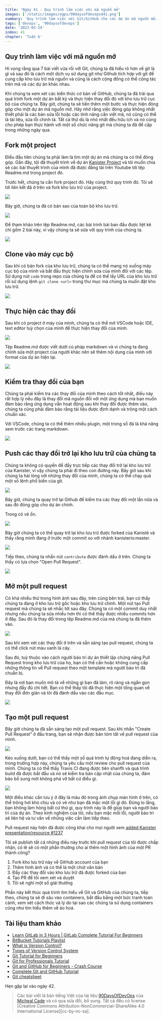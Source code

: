 ```yaml
---
title: 'Ngày 41 - Quy trình làm việc với mã nguồn mở'
images: ['/static/images/ogps/90daysofdevopsd41.png']
summary: 'Quy trình làm việc với Git/GitHub cho các dự án mã nguồn mở.'
tags: ['devops', '90daysofdevops']
date: '2023-03-24'
index: 41
chapter: 'Tuần 6'
---
```


<TOCInline toc={props.toc} asDisclosure />

## Quy trình làm việc với mã nguồn mở

Hi vọng rằng qua 7 bài viết vừa rồi với Git, chúng ta đã hiểu rõ hơn về git là gì và sau đó là cách một dịch vụ sử dụng git như Github tích hợp với git để cung cấp kho lưu trữ mã nguồn và cũng là cách cộng đồng có thể cộng tác trên mã và các dự án khác nhau.

Khi chúng ta xem xét các kiến thức cơ bản về GitHub, chúng ta đã trải qua quá trình fork một dự án bất kỳ và thực hiện thay đổi đó với kho lưu trữ cục bộ của chúng ta. Bây giờ, chúng ta sẽ tiến thêm một bước và thực hiện đóng góp cho một dự án mã nguồn mở. Hãy nhớ rằng việc đóng góp không nhất thiết phải là các bản sửa lỗi hoặc các tính năng cần viết mã, nó cũng có thể là tài liệu, sửa lỗi chính tả. Tất cả thứ dù là nhỏ nhất đều hữu ích và nó cũng cho phép bạn thực hành với một số chức năng git mà chúng ta đã đề cập trong những ngày qua.

## Fork một project

Điều đầu tiên chúng ta phải làm là tìm một dự án mà chúng ta có thể đóng góp. Gần đây, tôi đã thuyết trình về dự án [Kanister Project](https://github.com/kanisterio/kanister) và tôi muốn chia sẻ các bài thuyết trình của mình đã được đăng tải trên Youtube tới tệp Readme.md trong project đó.

Trước hết, chúng ta cần fork project đó. Hãy cùng thử quy trình đó. Tôi sẽ tới liên kết đã ở trên và fork kho lưu trữ của project.

![](/static/images/assets/Day41_Git1.png)

Bây giờ, chúng ta đã có bản sao của toàn bộ kho lưu trữ.

![](/static/images/assets/Day41_Git2.png)

Để tham khảo trên tệp Readme.md, các bài trình bài ban đầu được liệt kê chỉ gồm 2 bài này, vì vậy chúng ta sẽ sửa với quy trình của chúng ta.

![](/static/images/assets/Day41_Git3.png)

## Clone vào máy cục bộ

Sau khi có bản fork của kho lưu trữ, chúng ta có thể mang nó xuống máy cục bộ của mình và bắt đầu thực hiện chỉnh sửa của mình đối với các tệp. Sử dụng nút `code` trong repo của chúng ta để có thể lấy URL của kho lưu trữ rồi sử dụng lệnh `git clone <url>` trong thư mục mà chúng ta muốn đặt kho lưu trữ.

![](/static/images/assets/Day41_Git4.png)

## Thực hiện các thay đổi

Sau khi có project ở máy của mình, chúng ta có thể mở VSCode hoặc IDE, text editor tuỳ chọn của mình để thực hiện thay đổi của mình.

![](/static/images/assets/Day41_Git5.png)

Tệp Readme.md được viết dưới cú pháp markdown và vì chúng ta đang chỉnh sửa một project của người khác nên sẽ thêm nội dung của mình với format của dự án hiện tại.

![](/static/images/assets/Day41_Git6.png)

## Kiểm tra thay đổi của bạn

Chúng ta phải kiểm tra các thay đổi của mình theo cách tốt nhất, điều này rất hợp lý nếu đây là thay đổi mã nguồn đối với một ứng dụng mà bạn muốn đảm bảo rằng ứng dụng vẫn hoạt động sau khi thay đổi được thêm vào, chúng ta cũng phải đảm bảo rằng tài liệu được định dạnh và trông một cách chuẩn xác.

Với VSCode, chúng ta có thể thêm nhiều plugin, một trong số đá là khả năng xem trước các trang markdown.

![](/static/images/assets/Day41_Git7.png)

## Push các thay đổi trở lại kho lưu trữ của chúng ta

Chúng ta không có quyền để đẩy trực tiếp các thay đổi trở lại kho lưu trữ của Kanister, vì vậy chúng ta phải đi theo con đường này. Bây giờ sau khi chúng ta hài lòng với những thay đổi cùa mình, chúng ta có thể chạy quả một số lệnh phổ biến của git.

![](/static/images/assets/Day41_Git8.png)

Bây giờ, chúng ta quay trở lại Github để kiểm tra các thay đổi một lần nữa và sau đó đóng góp cho dự án chính.

Trong có vẻ ổn.

![](/static/images/assets/Day41_Git9.png)

Bây giờ chúng ta có thể quay trở lại kho lưu trữ được forked của Kanistẻ và thấy rằng mình đang ở trước một commit so với nhánh kanisterio:master.

![](/static/images/assets/Day41_Git10.png)

Tiếp theo, chúng ta nhấn nút `contribute` được đánh dấu ở trên. Chúng ta thấy có lựa chọn "Open Pull Request".

![](/static/images/assets/Day41_Git11.png)

## Mở một pull request

Có khá nhiều thứ trong hình ảnh sau đây, trên cùng bên trái, bạn có thấy chúng ta đang ở kho lưu trữ gốc hoặc kho lưu trữ chính. Một nút tạo Pull request mà chúng ta sẽ nhắc tới sau đây. Chúng ta có một commit duy nhất nhưng nếu chúng ta sửa nhiều hơn thì có thể thấy được nhiều commits hơn ở đây. Sau đó là thay đổi trong tệp Readme.md của mà chúng ta đã thêm vào.

![](/static/images/assets/Day41_Git12.png)

Sau khi xem xét các thay đổi ở trên và sẵn sàng tạo pull request, chúng ta có thể click nút màu xanh lá cây.

Sau đó, tuỳ thuộc vào cách người bảo trì dự án thiết lập chứng năng Pull Request trong kho lưu trữ của họ, bạn có thể cần hoặc không cung cấp những thông tin về Pull request theo một template mà người bảo trì đã chuẩn bị.

Đây là nơi bạn muốn mô tả về những gì bạn đã làm, rõ ràng và ngắn gọn nhưng đầy đủ chi tiết. Bạn có thể thấy tôi đã thực hiện một tổng quan về thay đổi đơn giản và tôi đã đánh dấu vào các đầu mục.

![](/static/images/assets/Day41_Git13.png)

## Tạo một pull request

Bây giờ chúng ta đã sẵn sàng tạo một pull request. Sau khi nhấn "Create Pull Request" ở đầu trang, bạn sẽ nhận được bản tóm tắt về pull request của mình.

![](/static/images/assets/Day41_Git14.png)

Kéo xuống dưới, bạn có thể thấy một số quá trình tự động hoá đang diễn ra, trong trường hợp này, chúng ta yêu cầu một review cho pull request của mình. Chúng ta có thể thấy Travis CI đang được tiên shanfh và quá trình build đã được bắt đầu và nó sẽ kiểm tra bản cập nhật của chúng ta, đảm bảo bổ sung mới không phá vỡ bất cứ điều gì.

![](/static/images/assets/Day41_Git15.png)

Một điều khác cần lưu ý ở đây là màu đỏ trong ảnh chụp màn hình ở trên, có thể trông hơi khó chịu và có vẻ như bạn đã mặc một lỗi gì đó. Đừng lo lắng, bạn không làm hỏng bất cứ thứ gì, quy trình này là để giúp bạn và người bảo trì của dự án. Theo kinh nghiệm của tôi, nếu bạn mặc mỗi lỗi, người bảo trì sẽ liên hệ và tư vấn về những việc cần làm tiếp theo.

Pull request này hiện đã được công khai cho mọi người xem [added Kanister presentation/resource #1237](https://github.com/kanisterio/kanister/pull/1237)

Tôi sẽ publish tất cả những điều này trước khi pull request của tôi được chấp nhận, có lẽ sẽ có một phần thưởng cho ai thêm một hình ảnh của một PR thành công?

1. Fork kho lưu trữ này về GitHub account của bạn
2. Thêm hình ảnh và có thể là một chút văn bản
3. Đẩy các thay đổi vào kho lưu trữ đã được forked của bạn
4. Tạo PR để tôi xem xét và duyệt
5. Tôi sẽ nghĩ một số giải thưởng

Phần này kết thúc quá trình tìm hiểu về Git và GitHub của chúng ta, tiếp theo, chúng ta sẽ đi sâu vào containers, bắt đầu bằng một bức tranh toàn cảnh, xem xét cách thức và lý do tại sao các chúng ta sử dụng containers cũng như tìm hiểu thêm về ảo hoá.

## Tài liệu tham khảo

- [Learn GitLab in 3 Hours | GitLab Complete Tutorial For Beginners](https://www.youtube.com/watch?v=8aV5AxJrHDg)
- [BitBucket Tutorials Playlist](https://www.youtube.com/watch?v=OMLh-5O6Ub8&list=PLaD4FvsFdarSyyGl3ooAm-ZyAllgw_AM5)
- [What is Version Control?](https://www.youtube.com/watch?v=Yc8sCSeMhi4)
- [Types of Version Control System](https://www.youtube.com/watch?v=kr62e_n6QuQ)
- [Git Tutorial for Beginners](https://www.youtube.com/watch?v=8JJ101D3knE&t=52s)
- [Git for Professionals Tutorial](https://www.youtube.com/watch?v=Uszj_k0DGsg)
- [Git and GitHub for Beginners - Crash Course](https://www.youtube.com/watch?v=RGOj5yH7evk&t=8s)
- [Complete Git and GitHub Tutorial](https://www.youtube.com/watch?v=apGV9Kg7ics)
- [Git cheatsheet](https://www.atlassian.com/git/tutorials/atlassian-git-cheatsheet)

Hẹn gặp lại vào ngày 42.

> Các bài viết là bản tiếng Việt của tài liệu [90DaysOfDevOps](https://github.com/MichaelCade/90DaysOfDevOps/tree/main/Days) của [Micheal Cade](https://twitter.com/MichaelCade1) và có qua sửa đổi, bổ sung. Tất cả đều có license [Creative Commons Attribution-NonCommercial-ShareAlike 4.0 International License][cc-by-nc-sa].
